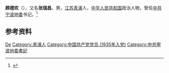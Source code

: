 {{Otheruses|other=名为张瑞昌的其他人物|张瑞昌}}

'''顾德欢'''（{{bd|1912年|9月|1993年}}），又名'''张瑞昌'''，男，[[江苏|江苏]][[青浦县|青浦]]人，[[中华人民共和国|中华人民共和国]]政治人物，曾任[[中共宁波地委|中共宁波地委]]书记。<ref>{{Cite book|title=浙江民国人物大辞典|author=林吕建主编|publisher=浙江大学出版社|year=2013|isbn=|location=杭州|pages=820}}</ref>

== 参考资料 ==
{{reflist}}

{{中华人民共和国宁波市正职领导人|nocat}}

{{Authority control}}
{{DEFAULTSORT:Gu顾}}
[[Category:顾姓|De]]
[[Category:青浦人|Category:青浦人]]
[[Category:中国共产党党员_(1935年入党)|Category:中国共产党党员 (1935年入党)]]
[[Category:中共寧波地委書記|Category:中共寧波地委書記]]

{{中国人物小作品}}